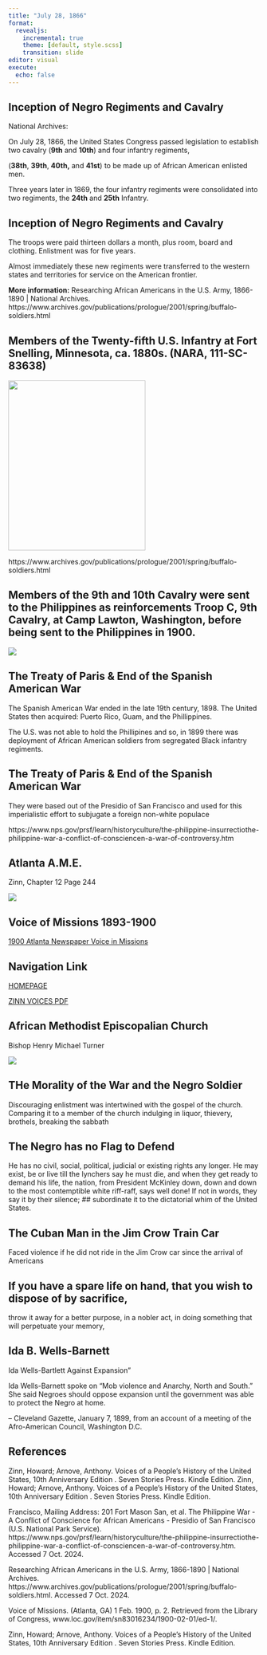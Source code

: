 ```yaml
---
title: "July 28, 1866"
format:
  revealjs:
    incremental: true
    theme: [default, style.scss]
    transition: slide
editor: visual
execute:
  echo: false
---
```


## Inception of Negro Regiments and Cavalry

National Archives:

On July 28, 1866, the United States Congress passed legislation to establish two cavalry (**9th** and **10th**) and four infantry regiments,

(**38th**, **39th**, **40th,** and **41st**) to be made up of African American enlisted men.

Three years later in 1869, the four infantry regiments were consolidated into two regiments, the **24th** and **25th** Infantry.

## Inception of Negro Regiments and Cavalry

The troops were paid thirteen dollars a month, plus room, board and clothing. Enlistment was for five years.

Almost immediately these new regiments were transferred to the western states and territories for service on the American frontier.

**More information:** Researching African Americans in the U.S. Army, 1866-1890 \| National Archives. https://www.archives.gov/publications/prologue/2001/spring/buffalo-soldiers.html

## Members of the Twenty-fifth U.S. Infantry at Fort Snelling, Minnesota, ca. 1880s. (NARA, 111-SC-83638)

![](25th-us-infantry-fort-snelling.jpg){.absolute bottom="50" right="50" width="275" height="341"}

https://www.archives.gov/publications/prologue/2001/spring/buffalo-soldiers.html

## Members of the 9th and 10th Cavalry were sent to the Philippines as reinforcements Troop C, 9th Cavalry, at Camp Lawton, Washington, before being sent to the Philippines in 1900.

![](9th.png){.absolute bottom="50" right="50"}



## The Treaty of Paris & End of the Spanish American War


The Spanish American War ended in the late 19th century, 1898.
The United States then acquired: Puerto Rico, Guam, and the Phillippines.

The U.S. was not able to hold the Phillipines and so, in 1899 there was deployment of African American soldiers from segregated Black infantry regiments.

## The Treaty of Paris & End of the Spanish American War

They were based out of the Presidio of San Francisco and used for this imperialistic effort to subjugate a foreign non-white populace



https://www.nps.gov/prsf/learn/historyculture/the-philippine-insurrectiothe-philippine-war-a-conflict-of-consciencen-a-war-of-controversy.htm

## Atlanta A.M.E.

Zinn, Chapter 12 Page 244



![](thetext.png){.absolute bottom="50" left="500" }


## Voice of Missions 1893-1900

[1900 Atlanta Newspaper Voice in Missions](https://www.loc.gov/item/sn83016234/1900-02-01/ed-1/)

##  {background-image="voice_page1.png" background-size="1600px"}



## Navigation Link

[HOMEPAGE](https://miller-c-r.github.io/empire_slides/)

[ZINN VOICES PDF](TEXTBOOK%20ZINN%20VOICES.pdf)



## African Methodist Episcopalian Church 

Bishop Henry Michael Turner

![](loc_voice.png){.absolute bottom="50" left="500" size="200px" }

## THe Morality of the War and the Negro Soldier

Discouraging enlistment was intertwined with the gospel of the church. Comparing it to a member of the church indulging in liquor, thievery, brothels, breaking the sabbath 

## The Negro has no Flag to Defend

He has no civil, social, political, judicial or existing rights any longer. He may exist, be or live till the lynchers say he must die, and when they get ready to demand his life, the nation, from President McKinley down, down and down to the most contemptible white riff-raff, says well done! If not in words, they say it by their silence;
## subordinate it to the dictatorial whim of the United States.





## The Cuban Man in the Jim Crow Train Car

Faced violence if he did not ride in the Jim Crow car since the arrival of Americans

## If you have a spare life on hand, that you wish to dispose of by sacrifice,

throw it away for a better purpose, in a nobler act, in doing something that will perpetuate your memory,

## Ida B. Wells-Barnett

Ida Wells-Bartlett Against Expansion"

Ida Wells-Barnett spoke on "Mob violence and Anarchy, North and South." She said Negroes should oppose expansion until the government was able to protect the Negro at home.

-- Cleveland Gazette, January 7, 1899, from an account of a meeting of the Afro-American Council, Washington D.C.

## References

Zinn, Howard; Arnove, Anthony. Voices of a People's History of the United States, 10th Anniversary Edition . Seven Stories Press. Kindle Edition. Zinn, Howard; Arnove, Anthony. Voices of a People's History of the United States, 10th Anniversary Edition . Seven Stories Press. Kindle Edition.

Francisco, Mailing Address: 201 Fort Mason San, et al. The Philippine War - A Conflict of Conscience for African Americans - Presidio of San Francisco (U.S. National Park Service). https://www.nps.gov/prsf/learn/historyculture/the-philippine-insurrectiothe-philippine-war-a-conflict-of-consciencen-a-war-of-controversy.htm. Accessed 7 Oct. 2024.

Researching African Americans in the U.S. Army, 1866-1890 \| National Archives. https://www.archives.gov/publications/prologue/2001/spring/buffalo-soldiers.html. Accessed 7 Oct. 2024.

Voice of Missions. (Atlanta, GA) 1 Feb. 1900, p. 2. Retrieved from the Library of Congress, www.loc.gov/item/sn83016234/1900-02-01/ed-1/.

Zinn, Howard; Arnove, Anthony. Voices of a People's History of the United States, 10th Anniversary Edition . Seven Stories Press. Kindle Edition.
